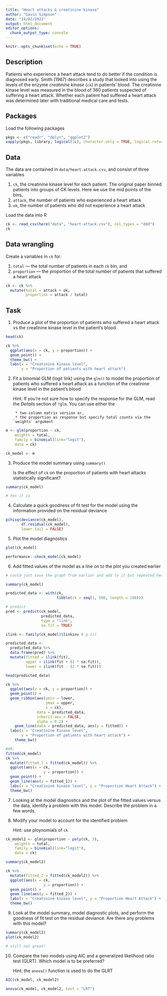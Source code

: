 ```yaml
---
title: "Heart attacks & creatinine kinase"
author: "Gavin Simpson"
date: "14/02/2022"
output: html_document
editor_options: 
  chunk_output_type: console
---
```


```r
knitr::opts_chunk$set(echo = TRUE)
```

## Description

Patients who experience a heart attack tend to do better if the condition is diagnosed early. Smith (1967) describes a study that looked into using the levels of the enzyme *creatinine kinase* (`ck`) in patients' blood. The creatinine kinase level was measured in the blood of 360 patients suspected of suffering a heart attack. Whether each patient had suffered a heart attack was determined later with traditional medical care and tests.

## Packages

Load the following packages

```r
pkgs <- c("readr", "dplyr", "ggplot2")
vapply(pkgs, library, logical(1L), character.only = TRUE, logical.return = TRUE)
```

## Data

The data are contained in `data/heart-attack.csv`, and consist of three variables

1. `ck`, the creatinine kinase level for each patient. The original paper binned patients into groups of CK levels. Here we use the mid points of the bins,
2. `attack`, the number of patients who experienced a heart attack
3. `ok`, the number of patients who did not experience a heart attack

Load the data into R

```r
ck <- read_csv(here("data", "heart-attack.csv"), col_types = "ddd")
ck
```

## Data wrangling

Create a variables in `ck` for:

1. `total` --- the total number of patients in each `ck` bin, and
2. `proportion` --- the proportion of the total number of patients that suffered a heart attack

```r
ck <- ck %>%
  mutate(total = attack + ok,
         proportion = attack / total)
```

## Task

1. Produce a plot of the proportion of patients who suffered a heart attack vs the creatinine kinase level in the patient's blood

```r

head(ck)

ck %>%
  ggplot(aes(x = ck, y = proportion)) +
  geom_point() +
  theme_bw() +
  labs(x = "Creatinine Kinase level",
       y = "Proportion of patients with heart attack")

```

2. Fit a binomial GLM (logit link) using the `glm()` to model the proportion of patients who suffered a heart attack as a function of the creatinine kinase level in the patient's blood

    Hint: If you're not sure how to specify the response for the GLM, read the *Details* section of `?glm`. You can use either the

        * two-column matrix version or,
        * the proportion as response but specify total counts via the `weights` argument
        
```r

m <- glm(proportion ~ ck, 
    weights = total,
    family = binomial(link="logit"),
    data = ck)

ck_model <- m

```

3. Produce the model summary using `summary()`

    Is the effect of `ck` on the proportion of patients with heart attacks statistically significant?

```r

summary(ck_model)

# Yes it is

```


4. Calculate a quick goodness of fit test for the model using the information provided on the residual deviance

```r

pchisq(deviance(ck_model), 
       df.residual(ck_model), 
       lower.tail = FALSE)

```


5. Plot the model diagnostics

```r
plot(ck_model)

performance::check_model(ck_model)

```


6. Add fitted values of the model as a line on to the plot you created earlier

```r

# could just save the graph from earlier and add to it but repeated here

summary(ck_model)

predicted_data <- with(ck,
                       tibble(ck = seq(1, 500, length = 100)))

# predict
pred <- predict(ck_model, 
                predicted_data,
                type = "link", 
                se.fit = TRUE)

ilink <- family(ck_model)$linkinv # g-1()

predicted_data <- 
  predicted_data %>%
  data.frame(pred) %>%
  mutate(fitted = ilink(fit),
         upper = ilink(fit + (2 * se.fit)),
         lower = ilink(fit - (2 * se.fit)))

head(predicted_data)

ck %>%
  ggplot(aes(x = ck, y = proportion)) +
  geom_point() +
  geom_ribbon(aes(ymin = lower, 
                  ymax = upper,
                  x = ck), 
              data = predicted_data,
              inherit.aes = FALSE, 
              alpha = 0.2) +
    geom_line(data = predicted_data, aes(y = fitted)) +
  labs(x = "Creatinine Kinase level",
       y = "Proportion of patients with heart attack") +
    theme_bw() 

#OR:
fitted(ck_model)
ck %>%
  mutate(fitted_1 = fitted(ck_model)) %>%
  ggplot(aes(x = ck, 
                 y = proportion)) +
  geom_point() +
  geom_line(aes(y = fitted_1)) +
  labs(x = "Creatinine kinase level", y = "Proportion Heart Attack") +
  theme_bw()

```


7. Looking at the model diagnostics and the plot of the fitted values versus the data, identify a problem with this model. Describe the problem in a few words.

8. Modify your model to account for the identified problem

    Hint: use ploynomials of `ck`
    
```r

ck_model2 <- glm(proportion ~ poly(ck, 3),
    weights = total,
    family = binomial(link="logit"),
    data = ck)

summary(ck_model2)

ck %>%
  mutate(fitted_2 = fitted(ck_model2)) %>%
  ggplot(aes(x = ck, 
                 y = proportion)) +
  geom_point() +
  geom_line(aes(y = fitted_2)) +
  labs(x = "Creatinine kinase level", y = "Proportion Heart Attack") +
  theme_bw()

```


9. Look at the model summary, model diagnostic plots, and perform the goodness of fit test on the residual deviance. Are there any problems with this model?

```r

summary(ck_model2)
plot(ck_model2)

# still not great!

```


10. Compare the two models using AIC and a generalized likelihood ratio test (GLRT). Which model is to be preferred?

    Hint: the `anova()` function is used to do the GLRT
    
```r

AIC(ck_model, ck_model2)

anova(ck_model, ck_model2, test = "LRT")

```

